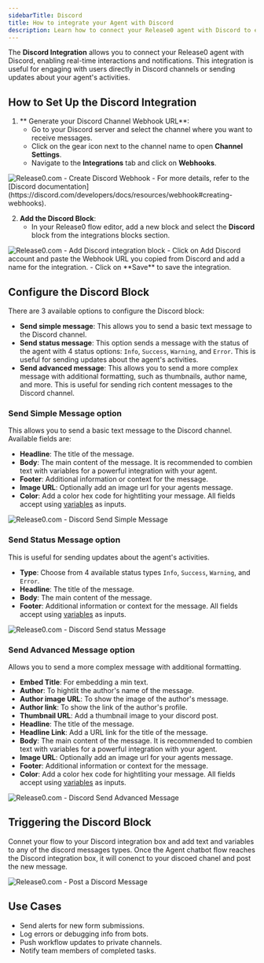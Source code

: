 ```yaml
---
sidebarTitle: Discord
title: How to integrate your Agent with Discord
description: Learn how to connect your Release0 agent with Discord to enable real-time interactions and notifications.
---
```

The **Discord Integration** allows you to connect your Release0 agent with Discord, enabling real-time interactions and notifications. This integration is useful for engaging with users directly in Discord channels or sending updates about your agent's activities.

## How to Set Up the Discord Integration
1. ** Generate your Discord Channel Webhook URL**:
   - Go to your Discord server and select the channel where you want to receive messages.
   - Click on the gear icon next to the channel name to open **Channel Settings**.
   - Navigate to the **Integrations** tab and click on **Webhooks**. 
<Frame style={{ marginLeft: '0.5rem', maxWidth: '70%' }}>
  <img
    src="/images/blocks/integrations/discord/discord-webhook.png"
    alt="Release0.com - Create Discord Webhook"
    style={{ maxWidth: '400px', display: 'block' }}
  />
</Frame>
   - For more details, refer to the [Discord documentation](https://discord.com/developers/docs/resources/webhook#creating-webhooks).

2. **Add the Discord Block**:
    - In your Release0 flow editor, add a new block and select the **Discord** block from the integrations blocks section.
<Frame style={{ marginLeft: '3.5rem', maxWidth: '70%' }}>
  <img
    src="/images/blocks/integrations/discord/discord-drag-block.png"
    alt="Release0.com - Add Discord integration block"
    style={{ maxWidth: '600px', display: 'block' }}
  />
</Frame>
    - Click on Add Discord account and paste the Webhook URL you copied from Discord and add a name for the integration.
    - Click on **Save** to save the integration.

## Configure the Discord Block
There are 3 available options to configure the Discord block:
- **Send simple message**: This allows you to send a basic text message to the Discord channel.
- **Send status message**: This option sends a message with the status of the agent with 4 status options: `Info`, `Success`, `Warning`, and `Error`. This is useful for sending updates about the agent's activities.
- **Send advanced message**: This allows you to send a more complex message with additional formatting, such as thumbnails, author name, and more. This is useful for sending rich content messages to the Discord channel.

### Send Simple Message option
This allows you to send a basic text message to the Discord channel. Available fields are:
- **Headline**: The title of the message.
- **Body**: The main content of the message. It is recommended to combien text with variables for a powerful integration with your agent.
- **Footer**: Additional information or context for the message.
- **Image URL**: Optionally add an image url for your agents message.
- **Color**: Add a color hex code for hightliting your message.
All fields accept using [variables](/editor/variables) as inputs.
<Frame style={{ marginLeft: '1.5rem', maxWidth: '70%' }}>
  <img
    src="/images/blocks/integrations/discord/discord-send-sumple-message.png"
    alt="Release0.com - Discord Send Simple Message"
    style={{ maxWidth: '400px', display: 'block' }}
  />
</Frame>

### Send Status Message option
This is useful for sending updates about the agent's activities.
- **Type**: Choose from 4 available status types `Info`, `Success`, `Warning`, and `Error`.
- **Headline**: The title of the message.
- **Body**: The main content of the message.
- **Footer**: Additional information or context for the message.
All fields accept using [variables](/editor/variables) as inputs.
<Frame style={{ marginLeft: '1.5rem', maxWidth: '70%' }}>
  <img
    src="/images/blocks/integrations/discord/discord-send-status-message.png"
    alt="Release0.com - Discord Send status Message"
    style={{ maxWidth: '400px', display: 'block' }}
  />
</Frame>

### Send Advanced Message option
Allows you to send a more complex message with additional formatting.
- **Embed Title**: For embedding a min text.
- **Author**: To hightlit the author's name of the message.
- **Author image URL**: To show the image of the author's message.
- **Author link**: To show the link of the author's profile.
- **Thumbnail URL**: Add a thumbnail image to your discord post.
- **Headline**: The title of the message.
- **Headline Link**: Add a URL link for the title of the message.
- **Body**: The main content of the message. It is recommended to combien text with variables for a powerful integration with your agent.
- **Image URL**: Optionally add an image url for your agents message.
- **Footer**: Additional information or context for the message.
- **Color**: Add a color hex code for hightliting your message.
All fields accept using [variables](/editor/variables) as inputs.
<Frame style={{ marginLeft: '1.5rem', maxWidth: '70%' }}>
  <img
    src="/images/blocks/integrations/discord/discord-send-advanced-message.png"
    alt="Release0.com - Discord Send Advanced Message"
    style={{ maxWidth: '400px', display: 'block' }}
  />
</Frame>

## Triggering the Discord Block

Connet your flow to your Discord integration box and add text and variables to any of the discord messages types. Once the Agent chatbot flow reaches the Discord integration box, it will conenct to your discoed chanel and post the new message.


<Frame style={{ maxWidth: '600px' }}>
  <img src="/images/blocks/integrations/discord/discord-channel-agent-post.png" alt="Release0.com - Post a Discord Message" />
</Frame>

## Use Cases

- Send alerts for new form submissions.
- Log errors or debugging info from bots.
- Push workflow updates to private channels.
- Notify team members of completed tasks.

